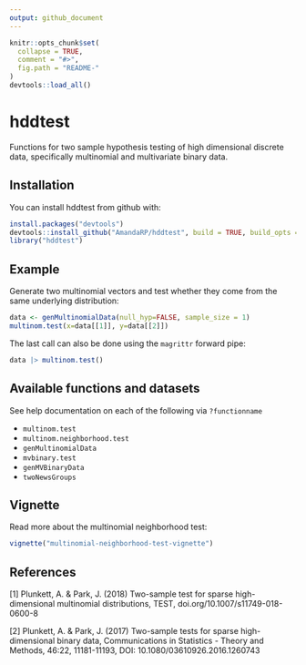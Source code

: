 ```yaml
---
output: github_document
---
```


<!-- README.md is generated from README.Rmd. Please edit that file -->

```r
knitr::opts_chunk$set(
  collapse = TRUE,
  comment = "#>",
  fig.path = "README-"
)
devtools::load_all()
```

# hddtest

Functions for two sample hypothesis testing of high dimensional discrete data, specifically multinomial and multivariate binary data.   

## Installation

You can install hddtest from github with:

```r
install.packages("devtools")
devtools::install_github("AmandaRP/hddtest", build = TRUE, build_opts = c("--no-resave-data", "--no-manual"))
library("hddtest")
```

## Example

Generate two multinomial vectors and test whether they come from the same underlying distribution:

```r
data <- genMultinomialData(null_hyp=FALSE, sample_size = 1)
multinom.test(x=data[[1]], y=data[[2]])
```

The last call can also be done using the `magrittr` forward pipe:

```r
data |> multinom.test()
```

## Available functions and datasets

See help documentation on each of the following via `?functionname`

* `multinom.test`
* `multinom.neighborhood.test`
* `genMultinomialData`
* `mvbinary.test`
* `genMVBinaryData`
* `twoNewsGroups`


## Vignette

Read more about the multinomial neighborhood test:

```r
vignette("multinomial-neighborhood-test-vignette")
```

## References

[1] Plunkett, A. & Park, J. (2018) Two-sample test for sparse high-dimensional multinomial distributions, TEST, doi.org/10.1007/s11749-018-0600-8

[2] Plunkett, A. & Park, J. (2017) Two-sample tests for sparse high-dimensional binary data, Communications in Statistics - Theory and Methods, 46:22, 11181-11193, DOI: 10.1080/03610926.2016.1260743
